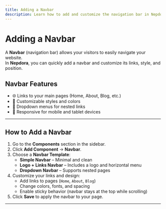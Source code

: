 ```yaml
---
title: Adding a Navbar
description: Learn how to add and customize the navigation bar in Nepdora.
---
```


# Adding a Navbar

A **Navbar** (navigation bar) allows your visitors to easily navigate your website.  
In **Nepdora**, you can quickly add a navbar and customize its links, style, and position.

## Navbar Features

- 🌐 Links to your main pages (Home, About, Blog, etc.)
- 🎨 Customizable styles and colors
- 🔗 Dropdown menus for nested links
- 📱 Responsive for mobile and tablet devices

---

## How to Add a Navbar

1. Go to the **Components** section in the sidebar.
2. Click **Add Component** → **Navbar**.
3. Choose a **Navbar Template**:
   - **Simple Navbar** – Minimal and clean
   - **Logo + Links Navbar** – Includes a logo and horizontal menu
   - **Dropdown Navbar** – Supports nested pages
4. Customize your links and design:
   - Add links to pages (`Home`, `About`, `Blog`)
   - Change colors, fonts, and spacing
   - Enable sticky behavior (navbar stays at the top while scrolling)
5. Click **Save** to apply the navbar to your page.

---
